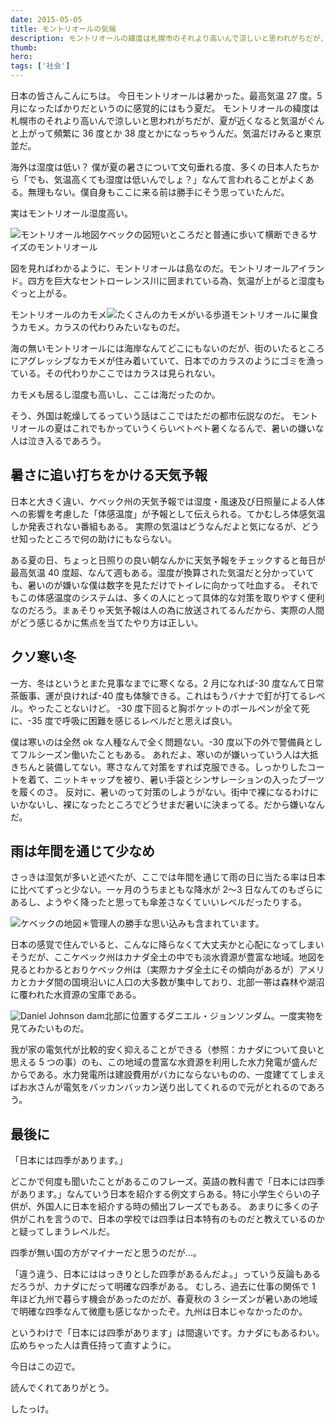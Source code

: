 ```yaml
---
date: 2015-05-05
title: モントリオールの気候
description: モントリオールの緯度は札幌市のそれより高いんで涼しいと思われがちだが、夏が近くなると気温がぐんと上がって頻繁に36度とか38度とかになっちゃうんだ。
thumb:
hero:
tags: ['社会']
---
```


日本の皆さんこんにちは。 今日モントリオールは暑かった。最高気温 27 度。5 月になったばかりだというのに感覚的にはもう夏だ。
モントリオールの緯度は札幌市のそれより高いんで涼しいと思われがちだが、夏が近くなると気温がぐんと上がって頻繁に 36 度とか 38 度とかになっちゃうんだ。気温だけみると東京並だ。

海外は湿度は低い？
僕が夏の暑さについて文句垂れる度、多くの日本人たちから「でも、気温高くても湿度は低いんでしょ？」なんて言われることがよくある。無理もない。僕自身もここに来る前は勝手にそう思っていたんだ。

実はモントリオール湿度高い。

![モントリオール地図](../images/weather/montreal.jpg)ケベックの図短いところだと普通に歩いて横断できるサイズのモントリオール

図を見ればわかるように、モントリオールは島なのだ。モントリオールアイランド。四方を巨大なセントローレンス川に囲まれている為、気温が上がると湿度もぐっと上がる。

モントリオールのカモメ![たくさんのカモメがいる歩道](../images/weather/seagull.jpg)モントリオールに巣食うカモメ。カラスの代わりみたいなものだ。

海の無いモントリオールには海岸なんてどこにもないのだが、街のいたるところにアグレッシブなカモメが住み着いていて、日本でのカラスのようにゴミを漁っている。その代わりかここではカラスは見られない。

カモメも居るし湿度も高いし、ここは海だったのか。

そう、外国は乾燥してるっていう話はここではただの都市伝説なのだ。
モントリオールの夏はこれでもかっていうくらいベトベト暑くなるんで、暑いの嫌いな人は泣き入るであろう。

## 暑さに追い打ちをかける天気予報

日本と大きく違い、ケベック州の天気予報では湿度・風速及び日照量による人体への影響を考慮した「体感温度」が予報として伝えられる。てかむしろ体感気温しか発表されない番組もある。
実際の気温はどうなんだよと気になるが、どうせ知ったところで何の助けにもならない。

ある夏の日、ちょっと日照りの良い朝なんかに天気予報をチェックすると毎日が最高気温 40 度超、なんて週もある。湿度が換算された気温だと分かっていても、暑いのが嫌いな僕は数字を見ただけでトイレに向かって吐血する。
それでもこの体感温度のシステムは、多くの人にとって具体的な対策を取りやすく便利なのだろう。まぁそりゃ天気予報は人の為に放送されてるんだから、実際の人間がどう感じるかに焦点を当てたやり方は正しい。

## クソ寒い冬

一方、冬はというとまた見事なまでに寒くなる。2 月になれば-30 度なんて日常茶飯事、運が良ければ-40 度も体験できる。これはもうバナナで釘が打てるレベル。やったことないけど。
-30 度下回ると胸ポケットのボールペンが全て死に、-35 度で呼吸に困難を感じるレベルだと思えば良い。

僕は寒いのは全然 ok な人種なんで全く問題ない。-30 度以下の外で警備員としてフルシーズン働いたこともある。
あれだよ、寒いのが嫌いっていう人は大抵きちんと装備してない。寒さなんて対策をすれば克服できる。しっかりしたコートを着て、ニットキャップを被り、暑い手袋とシンサレーションの入ったブーツを履くのさ。
反対に、暑いのって対策のしようがない。街中で裸になるわけにいかないし、裸になったところでどうせまだ暑いに決まってる。だから嫌いなんだ。

## 雨は年間を通じて少なめ

さっきは湿気が多いと述べたが、ここでは年間を通じて雨の日に当たる率は日本に比べてずっと少ない。一ヶ月のうちまともな降水が 2〜3 日なんてのもざらにあるし、ようやく降ったと思っても傘差さなくていいレベルだったりする。

![ケベックの地図](../images/weather/quebec.jpg)＊管理人の勝手な思い込みも含まれています。

日本の感覚で住んでいると、こんなに降らなくて大丈夫かと心配になってしまいそうだが、ここケベック州はカナダ全土の中でも淡水資源が豊富な地域。地図を見るとわかるとおりケベック州は（実際カナダ全土にその傾向があるが）アメリカとカナダ間の国境沿いに人口の大多数が集中しており、北部一帯は森林や湖沼に覆われた水資源の宝庫である。

![Daniel Johnson
  dam](../images/weather/daniel-johnson-dam.jpg)北部に位置するダニエル・ジョンソンダム。一度実物を見てみたいものだ。

我が家の電気代が比較的安く抑えることができる（参照：カナダについて良いと思える 5 つの事）のも、この地域の豊富な水資源を利用した水力発電が盛んだからである。水力発電所は建設費用がバカにならないものの、一度建ててしまえばお水さんが電気をバッカンバッカン送り出してくれるので元がとれるのであろう。

## 最後に

「日本には四季があります。」

どこかで何度も聞いたことがあるこのフレーズ。英語の教科書で「日本には四季があります。」なんていう日本を紹介する例文すらある。特に小学生ぐらいの子供が、外国人に日本を紹介する時の頻出フレーズでもある。
あまりに多くの子供がこれを言うので、日本の学校では四季は日本特有のものだと教えているのかと疑ってしまうレベルだ。

四季が無い国の方がマイナーだと思うのだが…。

「違う違う、日本にははっきりとした四季があるんだよ。」っていう反論もあるだろうが、カナダにだって明確な四季がある。
むしろ、過去に仕事の関係で 1 年ほど九州で暮らす機会があったのだが、春夏秋の 3 シーズンが暑いあの地域で明確な四季なんて微塵も感じなかったぞ。九州は日本じゃなかったのか。

というわけで「日本には四季があります」は間違いです。カナダにもあるわい。広めちゃった人は責任持って直すように。

今日はこの辺で。

読んでくれてありがとう。

したっけ。

